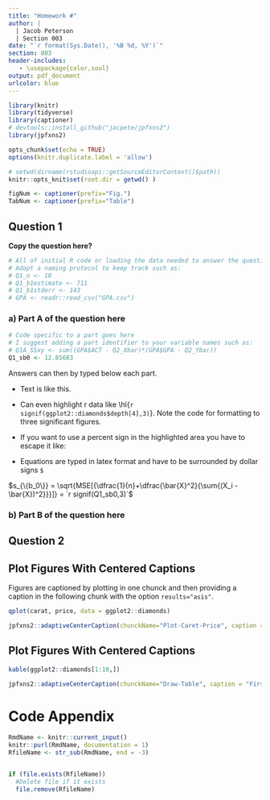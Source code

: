 ```yaml
---
title: "Homework #"
author: |
  | Jacob Peterson
  | Section 003
date: "`r format(Sys.Date(), '%B %d, %Y')`"
section: 003
header-includes:
   - \usepackage{color,soul}
output: pdf_document
urlcolor: blue
---
```



```r
library(knitr)
library(tidyverse)
library(captioner)
# devtools::install_github("jacpete/jpfxns2")
library(jpfxns2)
```

```r
opts_chunk$set(echo = TRUE)
options(knitr.duplicate.label = 'allow')
```

```r
# setwd(dirname(rstudioapi::getSourceEditorContext()$path))
knitr::opts_knit$set(root.dir = getwd() )
```

```r
figNum <- captioner(prefix="Fig.")
TabNum <- captioner(prefix="Table")
```

## Question 1
**Copy the question here?**

```r
# All of initial R code or loading the data needed to answer the question goes here
# Adopt a naming protocol to keep track such as:
# Q1_n <- 10
# Q1_b1estimate <- 711
# Q1_b1stderr <- 143
# GPA <- readr::read_csv("GPA.csv")
```

### a) Part A of the question here

```r
# Code specific to a part goes here
# I suggest adding a part identifier to your variable names such as:
# Q1A_SSxy <- sum((GPA$ACT - Q2_Xbar)*(GPA$GPA - Q2_Ybar))
Q1_sb0 <- 12.85683
```

Answers can then by typed below each part. 

*   Text is \hl{highlighted} like this. 
*   Can even highlight r data like \hl{`r signif(ggplot2::diamonds$depth[4],3)`}. Note the code for formatting to three significant figures. 
*  If you want to use a percent sign in the highlighted area you have to escape it like: \hl{The 95\% CI is ...}


*   Equations are typed in latex format and have to be surrounded by dollar signs `$`

$s_{\{b_0\}} = \sqrt{MSE[{\dfrac{1}{n}+\dfrac{\bar{X}^2}{\sum{(X_i - \bar{X})^2}}}]}  = `r signif(Q1_sb0,3)`$  

### b) Part B of the question here

## Question 2


<!-- # Examples on how to add a plot or a table.  -->

## **Plot Figures With Centered Captions**
Figures are captioned by plotting in one chunck and then providing a caption in the following chunk with the option `results="asis"`.

```r
qplot(carat, price, data = ggplot2::diamonds)
```

```r
jpfxns2::adaptiveCenterCaption(chunckName="Plot-Caret-Price", caption = "This is caption 1", capFxn = "figNum")
```

## **Plot Figures With Centered Captions**

```r
kable(ggplot2::diamonds[1:10,])
```

```r
jpfxns2::adaptiveCenterCaption(chunckName="Draw-Table", caption = "First 10 records in the diamonds table from ggplot2.", capFxn = "TabNum")
```

<!-- # Add an copy of the code chunks to the bottom of the file with the chuck headings as comments to help organize it. -->

# Code Appendix

```r
RmdName <- knitr::current_input()
knitr::purl(RmdName, documentation = 1)
RfileName <- str_sub(RmdName, end = -3)
```

```r
```

```r
if (file.exists(RfileName)) 
  #Delete file if it exists
  file.remove(RfileName)
```

